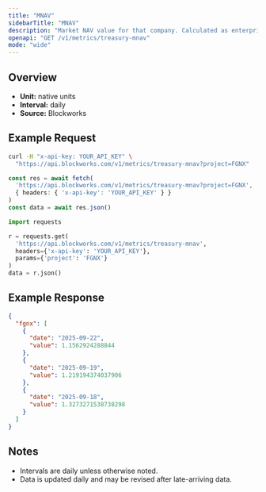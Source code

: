 ```yaml
---
title: "MNAV"
sidebarTitle: "MNAV"
description: "Market NAV value for that company. Calculated as enterprise value / NAV"
openapi: "GET /v1/metrics/treasury-mnav"
mode: "wide"
---
```


## Overview

- **Unit:** native units
- **Interval:** daily
- **Source:** Blockworks

## Example Request

<CodeGroup>

```bash cURL
curl -H "x-api-key: YOUR_API_KEY" \
  "https://api.blockworks.com/v1/metrics/treasury-mnav?project=FGNX"
```

```typescript TypeScript
const res = await fetch(
  'https://api.blockworks.com/v1/metrics/treasury-mnav?project=FGNX',
  { headers: { 'x-api-key': 'YOUR_API_KEY' } }
)
const data = await res.json()
```

```python Python
import requests

r = requests.get(
  'https://api.blockworks.com/v1/metrics/treasury-mnav',
  headers={'x-api-key': 'YOUR_API_KEY'},
  params={'project': 'FGNX'}
)
data = r.json()
```

</CodeGroup>

## Example Response

```json
{
  "fgnx": [
    {
      "date": "2025-09-22",
      "value": 1.1562924288844
    },
    {
      "date": "2025-09-19",
      "value": 1.219194374037906
    },
    {
      "date": "2025-09-18",
      "value": 1.3273271538738298
    }
  ]
}
```

## Notes
- Intervals are daily unless otherwise noted.
- Data is updated daily and may be revised after late-arriving data.